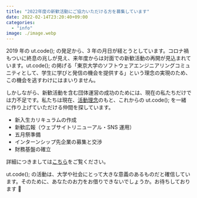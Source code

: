 ```yaml
---
title: "2022年度の新歓活動にご協力いただける方を募集しています"
date: 2022-02-14T23:20:40+09:00
categories:
  - "info"
image: ./image.webp
---
```


2019 年の ut.code(); の発足から、3 年の月日が経とうとしています。コロナ禍もついに終息の兆しが見え、来年度からは対面での新歓活動の再開が見込まれています。ut.code(); の掲げる「東京大学のソフトウェアエンジニアリングコミュニティとして、学生に学びと発信の機会を提供する」という理念の実現のため、この機会を逃すわけにはまいりません。

しかしながら、新歓活動を含む団体運営の成功のためには、現在の私たちだけでは力不足です。私たちは現在、[活動理念](https://utcode.net/values/)のもと、これからの ut.code(); を一緒に作り上げていただける仲間を探しています。

- 新入生カリキュラムの作成
- 新歓広報（ウェブサイトリニューアル・SNS 運用）
- 五月祭準備
- インターンシップ先企業の募集と交渉
- 財務基盤の確立

詳細につきましては[こちら](https://utcode.notion.site/ut-code-fcfcf0fc58734568af90653497694303)をご覧ください。

ut.code(); の活動は、大学や社会にとって大きな意義のあるものだと確信しています。そのために、あなたのお力をお借りできないでしょうか。お待ちしております 🙇
